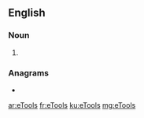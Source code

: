 {{also|E-tools}}
==English==

===Noun===
{{head|en|noun plural form}}

# {{plural of|eTool|lang=en}}

===Anagrams===
* {{l|en|stoole}}

[[ar:eTools]]
[[fr:eTools]]
[[ku:eTools]]
[[mg:eTools]]